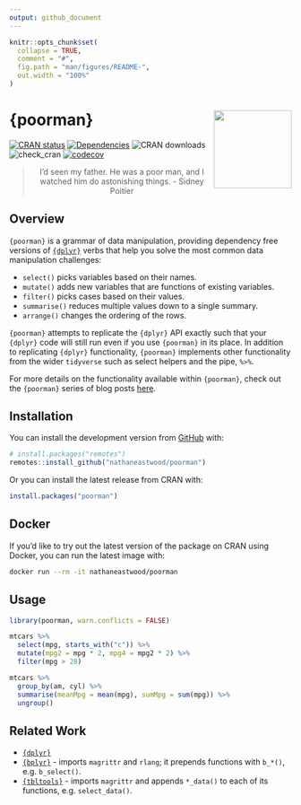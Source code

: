 ```yaml
---
output: github_document
---
```


<!-- README.md is generated from README.Rmd. Please edit that file -->

```r
knitr::opts_chunk$set(
  collapse = TRUE,
  comment = "#",
  fig.path = "man/figures/README-",
  out.width = "100%"
)
```

# {poorman} <a href='https://nathaneastwood.github.io/tags/poorman/'><img src='man/figures/logo.png' align="right" height="139" /></a>

[![CRAN status](https://www.r-pkg.org/badges/version/poorman)](https://cran.r-project.org/package=poorman)
[![Dependencies](https://tinyverse.netlify.com/badge/poorman)](https://cran.r-project.org/package=poorman)
![CRAN downloads](https://cranlogs.r-pkg.org/badges/poorman)
![check_cran](https://github.com/nathaneastwood/poorman/workflows/check_cran/badge.svg?branch=master)
[![codecov](https://codecov.io/gh/nathaneastwood/poorman/branch/master/graph/badge.svg)](https://codecov.io/gh/nathaneastwood/poorman)

<blockquote align="center">
  I'd seen my father. He was a poor man, and I watched him do astonishing things.
    - Sidney Poitier
</blockquote>

## Overview

`{poorman}` is a grammar of data manipulation, providing dependency free versions of [`{dplyr}`](https://github.com/tidyverse/dplyr) verbs that help you solve the most common data manipulation challenges:

* `select()` picks variables based on their names.
* `mutate()` adds new variables that are functions of existing variables.
* `filter()` picks cases based on their values.
* `summarise()` reduces multiple values down to a single summary.
* `arrange()` changes the ordering of the rows.

`{poorman}` attempts to replicate the `{dplyr}` API exactly such that your `{dplyr}` code will still run even if you use `{poorman}` in its place. In addition to replicating `{dplyr}` functionality, `{poorman}` implements other functionality from the wider `tidyverse` such as select helpers and the pipe, `%>%`.

For more details on the functionality available within `{poorman}`, check out the `{poorman}` series of blog posts [here](https://nathaneastwood.github.io/tags/poorman/).

## Installation

You can install the development version from [GitHub](https://github.com/nathaneastwood/poorman) with:

```r
# install.packages("remotes")
remotes::install_github("nathaneastwood/poorman")
```

Or you can install the latest release from CRAN with:

```r
install.packages("poorman")
```

## Docker

If you'd like to try out the latest version of the package on CRAN using Docker, you can run the latest image with:

```bash
docker run --rm -it nathaneastwood/poorman
```

## Usage

```r
library(poorman, warn.conflicts = FALSE)

mtcars %>%
  select(mpg, starts_with("c")) %>%
  mutate(mpg2 = mpg * 2, mpg4 = mpg2 * 2) %>%
  filter(mpg > 28)

mtcars %>%
  group_by(am, cyl) %>%
  summarise(meanMpg = mean(mpg), sumMpg = sum(mpg)) %>%
  ungroup()
```

## Related Work

* [`{dplyr}`](https://github.com/tidyverse/dplyr)
* [`{bplyr}`](https://github.com/yonicd/bplyr) - imports `magrittr` and `rlang`; it prepends functions with `b_*()`, e.g. `b_select()`.
* [`{tbltools}`](https://github.com/mkearney/tbltools) - imports `magrittr` and appends `*_data()` to each of its functions, e.g. `select_data()`.
